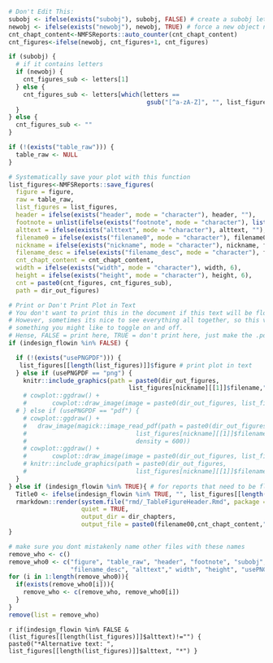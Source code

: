 

```r

# Don't Edit This:
subobj <- ifelse(exists("subobj"), subobj, FALSE) # create a subobj letter (1a)
newobj <- ifelse(exists("newobj"), newobj, TRUE) # force a new object number (1b-> 2a and 1 -> 2)
cnt_chapt_content<-NMFSReports::auto_counter(cnt_chapt_content)
cnt_figures<-ifelse(newobj, cnt_figures+1, cnt_figures)

if (subobj) {
  # if it contains letters
  if (newobj) {
    cnt_figures_sub <- letters[1]
  } else {
    cnt_figures_sub <- letters[which(letters == 
                                      gsub("[^a-zA-Z]", "", list_figures[length(list_figures)][[1]]$number))+1]
  }
} else {
  cnt_figures_sub <- ""
}

if (!(exists("table_raw"))) {
  table_raw <- NULL
}

# Systematically save your plot with this function
list_figures<-NMFSReports::save_figures(
  figure = figure, 
  raw = table_raw, 
  list_figures = list_figures, 
  header = ifelse(exists("header", mode = "character"), header, ""),
  footnote = unlist(ifelse(exists("footnote", mode = "character"), list(footnote), "")), 
  alttext = ifelse(exists("alttext", mode = "character"), alttext, ""),
  filename0 = ifelse(exists("filename0", mode = "character"), filename0, nickname), 
  nickname = ifelse(exists("nickname", mode = "character"), nickname, filename0),
  filename_desc = ifelse(exists("filename_desc", mode = "character"), filename_desc, nickname),
  cnt_chapt_content = cnt_chapt_content, 
  width = ifelse(exists("width", mode = "character"), width, 6), 
  height = ifelse(exists("height", mode = "character"), height, 6),
  cnt = paste0(cnt_figures, cnt_figures_sub), 
  path = dir_out_figures)

```


```r

# Print or Don't Print Plot in Text
# You don't want to print this in the document if this text will be flowed into InDesign. 
# However, sometimes its nice to see everything all together, so this variable is 
# something you might like to toggle on and off. 
# Hense, FALSE = print here, TRUE = don't print here, just make the .pdf (coded above)
if (indesign_flowin %in% FALSE) {

  if (!(exists("usePNGPDF"))) {
   list_figures[[length(list_figures)]]$figure # print plot in text
  } else if (usePNGPDF == "png") {
    knitr::include_graphics(path = paste0(dir_out_figures,
                                 list_figures[nickname][[1]]$filename,".png"))
    # cowplot::ggdraw() +
    #       cowplot::draw_image(image = paste0(dir_out_figures, list_figures[nickname][[1]]$filename,".png"))
  # } else if (usePNGPDF == "pdf") {
    # cowplot::ggdraw() +
    #   draw_image(magick::image_read_pdf(path = paste0(dir_out_figures, 
    #                              list_figures[nickname][[1]]$filename,".pdf"),
    #                              density = 600))
    # cowplot::ggdraw() +
    #       cowplot::draw_image(image = paste0(dir_out_figures, list_figures[nickname][[1]]$filename,".pdf"))
    # knitr::include_graphics(path = paste0(dir_out_figures,
    #                              list_figures[nickname][[1]]$filename,".pdf"))
  }
} else if (indesign_flowin %in% TRUE){ # for reports that need to be flowed into InDesign
  Title0 <- ifelse(indesign_flowin %in% TRUE, "", list_figures[[length(list_figures)]]$caption)
  rmarkdown::render(system.file("rmd/_TableFigureHeader.Rmd", package = "NMFSReports"),
                    quiet = TRUE,
                    output_dir = dir_chapters,
                    output_file = paste0(filename00,cnt_chapt_content,"_Title.docx"))
}

# make sure you dont mistakenly name other files with these names
remove_who <- c()
remove_who0 <- c("figure", "table_raw", "header", "footnote", "subobj", "newobj", #"nickname", 
                 "filename_desc", "alttext"," width", "height", "usePNGPDF")
for (i in 1:length(remove_who0)){
  if(exists(remove_who0[i])){
    remove_who <- c(remove_who, remove_who0[i])
  }
}
remove(list = remove_who)

```

`r if(indesign_flowin %in% FALSE & (list_figures[[length(list_figures)]]$alttext)!="") { paste0("*Alternative text: ", list_figures[[length(list_figures)]]$alttext, "*") } `
